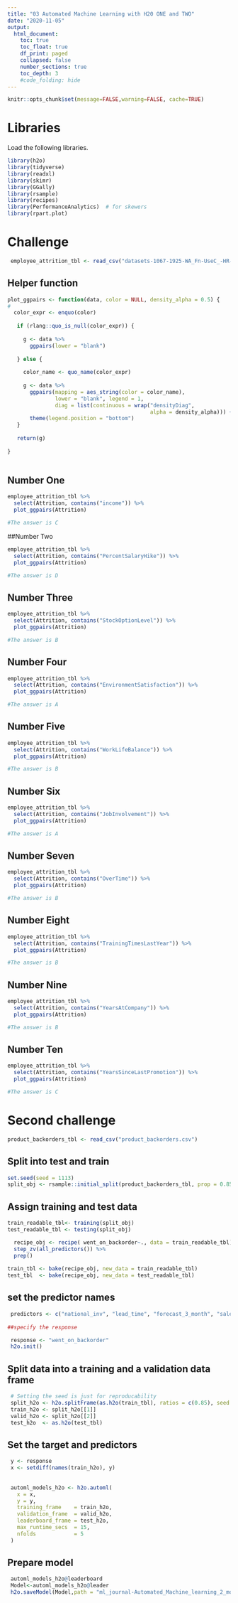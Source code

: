 ```yaml
---
title: "03 Automated Machine Learning with H20 ONE and TWO"
date: "2020-11-05"
output:
  html_document:
    toc: true
    toc_float: true
    df_print: paged
    collapsed: false
    number_sections: true
    toc_depth: 3
    #code_folding: hide
---
```


```r
knitr::opts_chunk$set(message=FALSE,warning=FALSE, cache=TRUE)
```


# Libraries

Load the following libraries. 

```r
library(h2o)
library(tidyverse)
library(readxl)
library(skimr)
library(GGally)
library(rsample)
library(recipes)
library(PerformanceAnalytics)  # for skewers
library(rpart.plot)
```


# Challenge

```r
 employee_attrition_tbl <- read_csv("datasets-1067-1925-WA_Fn-UseC_-HR-Employee-Attrition.csv")
```

## Helper function

```r
plot_ggpairs <- function(data, color = NULL, density_alpha = 0.5) {
#   
  color_expr <- enquo(color)
   
   if (rlang::quo_is_null(color_expr)) {
     
     g <- data %>%
       ggpairs(lower = "blank") 
     
   } else {
     
     color_name <- quo_name(color_expr)
     
     g <- data %>%
       ggpairs(mapping = aes_string(color = color_name), 
               lower = "blank", legend = 1,
               diag = list(continuous = wrap("densityDiag", 
                                             alpha = density_alpha))) +
       theme(legend.position = "bottom")
   }
   
   return(g)
   
}
  
```

## Number One
```r

employee_attrition_tbl %>%
  select(Attrition, contains("income")) %>%
  plot_ggpairs(Attrition)

#The answer is C 
```

##Number Two

```r

employee_attrition_tbl %>%
  select(Attrition, contains("PercentSalaryHike")) %>%
  plot_ggpairs(Attrition)

#The answer is D
```

## Number Three

```r

employee_attrition_tbl %>%
  select(Attrition, contains("StockOptionLevel")) %>%
  plot_ggpairs(Attrition)

#The answer is B
```

## Number Four

```r


employee_attrition_tbl %>%
  select(Attrition, contains("EnvironmentSatisfaction")) %>%
  plot_ggpairs(Attrition)

#The answer is A
```

## Number Five

```r


employee_attrition_tbl %>%
  select(Attrition, contains("WorkLifeBalance")) %>%
  plot_ggpairs(Attrition)

#The answer is B
```

## Number Six

```r


employee_attrition_tbl %>%
  select(Attrition, contains("JobInvolvement")) %>%
  plot_ggpairs(Attrition)

#The answer is A
```

## Number Seven

```r


employee_attrition_tbl %>%
  select(Attrition, contains("OverTime")) %>%
  plot_ggpairs(Attrition)

#The answer is B
```

## Number Eight

```r


employee_attrition_tbl %>%
  select(Attrition, contains("TrainingTimesLastYear")) %>%
  plot_ggpairs(Attrition)

#The answer is B
```

## Number Nine

```r


employee_attrition_tbl %>%
  select(Attrition, contains("YearsAtCompany")) %>%
  plot_ggpairs(Attrition)

#The answer is B
```

## Number Ten

```r

employee_attrition_tbl %>%
  select(Attrition, contains("YearsSinceLastPromotion")) %>%
  plot_ggpairs(Attrition)

#The answer is C
```

# Second challenge 

```r
product_backorders_tbl <- read_csv("product_backorders.csv")
```

## Split into test and train

```r
set.seed(seed = 1113)
split_obj <- rsample::initial_split(product_backorders_tbl, prop = 0.85)
```

## Assign training and test data

```r
train_readable_tbl<- training(split_obj)
test_readable_tbl <- testing(split_obj)
```

```r
  recipe_obj <- recipe( went_on_backorder~., data = train_readable_tbl) %>% 
  step_zv(all_predictors()) %>%
  prep()
  
train_tbl <- bake(recipe_obj, new_data = train_readable_tbl)
test_tbl  <- bake(recipe_obj, new_data = test_readable_tbl)
```

## set the predictor names
```r
 predictors <- c("national_inv", "lead_time", "forecast_3_month", "sales_3_month")
  
##specify the response

 response <- "went_on_backorder"
 h2o.init()
``` 

## Split data into a training and a validation data frame

```r
 # Setting the seed is just for reproducability
 split_h2o <- h2o.splitFrame(as.h2o(train_tbl), ratios = c(0.85), seed = 1234)
 train_h2o <- split_h2o[[1]]
 valid_h2o <- split_h2o[[2]]
 test_h2o  <- as.h2o(test_tbl)
```
 
## Set the target and predictors

```r
 y <- response
 x <- setdiff(names(train_h2o), y)
 
 
 automl_models_h2o <- h2o.automl(
   x = x,
   y = y,
   training_frame    = train_h2o,
   validation_frame  = valid_h2o,
   leaderboard_frame = test_h2o,
   max_runtime_secs  = 15,
   nfolds            = 5 
 )
```

## Prepare model

```r
 automl_models_h2o@leaderboard
 Model<-automl_models_h2o@leader
 h2o.saveModel(Model,path = "ml_journal-Automated_Machine_learning_2_model")
```